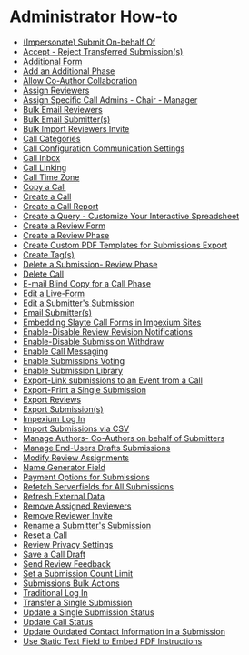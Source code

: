 # Administrator How-to

- [(Impersonate) Submit On-behalf Of](Admin-Howto/(Impersonate)_Submit_On-behalf_Of.mdx)
- [Accept - Reject Transferred Submission(s)](Admin-Howto/Accept_-_Reject_Transferred_Submission(s).mdx)
- [Additional Form](Admin-Howto/Additional_Form.mdx)
- [Add an Additional Phase](Admin-Howto/Add_an_Additional_Phase.mdx)
- [Allow Co-Author Collaboration](Admin-Howto/Allow_Co-Author_Collaboration.mdx)
- [Assign Reviewers](Admin-Howto/Assign_Reviewers.mdx)
- [Assign Specific Call Admins - Chair - Manager](Admin-Howto/Assign_Specific_Call_Admins_-_Chair_-_Manager.mdx)
- [Bulk Email Reviewers](Admin-Howto/Bulk_Email_Reviewers.mdx)
- [Bulk Email Submitter(s)](Admin-Howto/Bulk_Email_Submitter(s).mdx)
- [Bulk Import Reviewers Invite](Admin-Howto/Bulk_Import_Reviewers_Invite.mdx)
- [Call Categories](Admin-Howto/Call_Categories.mdx)
- [Call Configuration  Communication Settings](Admin-Howto/Call_Configuration__Communication_Settings.mdx)
- [Call Inbox](Admin-Howto/Call_Inbox.mdx)
- [Call Linking](Admin-Howto/Call_Linking.mdx)
- [Call Time Zone](Admin-Howto/Call_Time_Zone.mdx)
- [Copy a Call](Admin-Howto/Copy_a_Call.mdx)
- [Create a Call](Admin-Howto/Create_a_Call.mdx)
- [Create a Call Report](Admin-Howto/Create_a_Call_Report.mdx)
- [Create a Query - Customize Your Interactive Spreadsheet](Admin-Howto/Create_a_Query_-_Customize_Your_Interactive_Spreadsheet.mdx)
- [Create a Review Form](Admin-Howto/Create_a_Review_Form.mdx)
- [Create a Review Phase](Admin-Howto/Create_a_Review_Phase.mdx)
- [Create Custom PDF Templates for Submissions Export](Admin-Howto/Create_Custom_PDF_Templates_for_Submissions_Export.mdx)
- [Create Tag(s)](Admin-Howto/Create_Tag(s).mdx)
- [Delete a Submission- Review Phase](Admin-Howto/Delete_a_Submission-_Review_Phase.mdx)
- [Delete Call](Admin-Howto/Delete_Call.mdx)
- [E-mail Blind Copy for a Call Phase](Admin-Howto/E-mail_Blind_Copy_for_a_Call_Phase.mdx)
- [Edit a Live-Form](Admin-Howto/Edit_a_Live-Form.mdx)
- [Edit a Submitter's Submission](Admin-Howto/Edit_a_Submitter's_Submission.mdx)
- [Email Submitter(s)](Admin-Howto/Email_Submitter(s).mdx)
- [Embedding Slayte Call Forms in Impexium Sites](Admin-Howto/Embedding_Slayte_Call_Forms_in_Impexium_Sites.mdx)
- [Enable-Disable Review Revision Notifications](Admin-Howto/Enable-Disable_Review_Revision_Notifications.mdx)
- [Enable-Disable Submission Withdraw](Admin-Howto/Enable-Disable_Submission_Withdraw.mdx)
- [Enable Call Messaging](Admin-Howto/Enable_Call_Messaging.mdx)
- [Enable Submissions Voting](Admin-Howto/Enable_Submissions_Voting.mdx)
- [Enable Submission Library](Admin-Howto/Enable_Submission_Library.mdx)
- [Export-Link submissions to an Event from a Call](Admin-Howto/Export-Link_submissions_to_an_Event_from_a_Call.mdx)
- [Export-Print a Single Submission](Admin-Howto/Export-Print_a_Single_Submission.mdx)
- [Export Reviews](Admin-Howto/Export_Reviews.mdx)
- [Export Submission(s)](Admin-Howto/Export_Submission(s).mdx)
- [Impexium Log In](Admin-Howto/Impexium_Log_In.mdx)
- [Import Submissions via CSV](Admin-Howto/Import_Submissions_via_CSV.mdx)
- [Manage Authors- Co-Authors on behalf of Submitters](Admin-Howto/Manage_Authors-_Co-Authors_on_behalf_of_Submitters.mdx)
- [Manage End-Users Drafts Submissions](Admin-Howto/Manage_End-Users_Drafts_Submissions.mdx)
- [Modify Review Assignments](Admin-Howto/Modify_Review_Assignments.mdx)
- [Name Generator Field](Admin-Howto/Name_Generator_Field.mdx)
- [Payment Options for Submissions](Admin-Howto/Payment_Options_for_Submissions.mdx)
- [Refetch Serverfields for All Submissions](Admin-Howto/Refetch_Serverfields_for_All_Submissions.mdx)
- [Refresh External Data](Admin-Howto/Refresh_External_Data.mdx)
- [Remove Assigned Reviewers](Admin-Howto/Remove_Assigned_Reviewers.mdx)
- [Remove Reviewer Invite](Admin-Howto/Remove_Reviewer_Invite.mdx)
- [Rename a Submitter's Submission](Admin-Howto/Rename_a_Submitter's_Submission.mdx)
- [Reset a Call](Admin-Howto/Reset_a_Call.mdx)
- [Review Privacy Settings](Admin-Howto/Review_Privacy_Settings.mdx)
- [Save a Call Draft](Admin-Howto/Save_a_Call_Draft.mdx)
- [Send Review Feedback](Admin-Howto/Send_Review_Feedback.mdx)
- [Set a Submission Count Limit](Admin-Howto/Set_a_Submission_Count_Limit.mdx)
- [Submissions Bulk Actions](Admin-Howto/Submissions_Bulk_Actions.mdx)
- [Traditional Log In](Admin-Howto/Traditional_Log_In.mdx)
- [Transfer a Single Submission](Admin-Howto/Transfer_a_Single_Submission.mdx)
- [Update a Single Submission Status](Admin-Howto/Update_a_Single_Submission_Status.mdx)
- [Update Call Status](Admin-Howto/Update_Call_Status.mdx)
- [Update Outdated Contact Information in a Submission](Admin-Howto/Update_Outdated_Contact_Information_in_a_Submission.mdx)
- [Use Static Text Field to Embed PDF Instructions](Admin-Howto/Use_Static_Text_Field_to_Embed_PDF_Instructions.mdx)